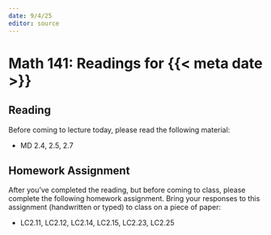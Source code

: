 ```yaml
---
date: 9/4/25
editor: source
---
```


# Math 141: Readings for {{< meta date >}}

## Reading 

Before coming to lecture today, please read the following material: 

-   MD 2.4, 2.5, 2.7

## Homework Assignment

After you've completed the reading, but before coming to class, please complete the following homework assignment. Bring your responses to this assignment (handwritten or typed) to class on a piece of paper: 

-   LC2.11, LC2.12, LC2.14, LC2.15, LC2.23, LC2.25
